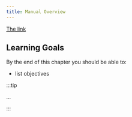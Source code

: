 ```yaml
---
title: Manual Overview
---
```



<div class="not-content">
  <YouTube id="hDCp4DLcqL8" params="fs=1&modestbranding=1&rel=0&autoplay=1"/>
</div>

[The link](/book/0-introduction/1-understanding-electronics)

## Learning Goals

By the end of this chapter you should be able to:

- list objectives

:::tip

...

:::
